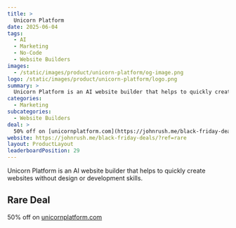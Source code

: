 ```yaml
---
title: >
  Unicorn Platform
date: 2025-06-04
tags:
  - AI
  - Marketing
  - No-Code
  - Website Builders
images:
  - /static/images/product/unicorn-platform/og-image.png
logo: /static/images/product/unicorn-platform/logo.png
summary: >
  Unicorn Platform is an AI website builder that helps to quickly create websites without design or development skills.
categories:
  - Marketing
subcategories:
  - Website Builders
deal: >
  50% off on [unicornplatform.com](https://johnrush.me/black-friday-deals/?ref=rare)
website: https://johnrush.me/black-friday-deals/?ref=rare
layout: ProductLayout
leaderboardPosition: 29
---
```

Unicorn Platform is an AI website builder that helps to quickly create websites without design or development skills.

## Rare Deal

50% off on [unicornplatform.com](https://johnrush.me/black-friday-deals/?ref=rare)
